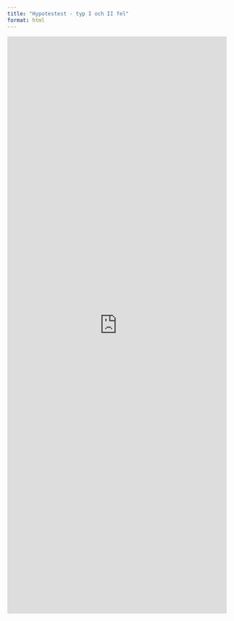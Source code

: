 ```yaml
---
title: "Hypotestest - typ I och II fel"
format: html
---
```


<iframe width="100%" height="1325" frameborder="0"
  src="https://observablehq.com/embed/@mattiasvillani/typ1och2fel@842?cells=modelltext%2Cviewof+inputs%2Cprobserrors%2Cplt_pdf"></iframe>